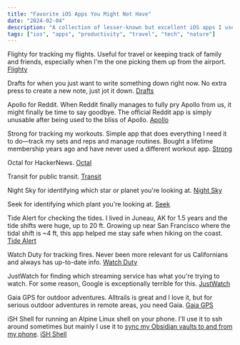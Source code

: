 ```yaml
---
title: "Favorite iOS Apps You Might Not Have"
date: "2024-02-04"
description: "A collection of lesser-known but excellent iOS apps I use regularly."
tags: ["ios", "apps", "productivity", "travel", "tech", "nature"]
---
```


Flighty for tracking my flights. Useful for travel or keeping track of family and friends, especially when I'm the one picking them up from the airport. [Flighty](https://apps.apple.com/us/app/flighty-live-flight-tracker/id1358823008)

Drafts for when you just want to write something down right now. No extra press to create a new note, just jot it down. [Drafts](https://apps.apple.com/us/app/drafts/id1236254471)

Apollo for Reddit. When Reddit finally manages to fully pry Apollo from us, it might finally be time to say goodbye. The official Reddit app is simply unusable after being used to the bliss of Apollo. [Apollo](https://www.reddit.com/r/apollosideloaded/)

Strong for tracking my workouts. Simple app that does everything I need it to do—track my sets and reps and manage routines. Bought a lifetime membership years ago and have never used a different workout app. [Strong](https://apps.apple.com/us/app/strong-workout-tracker-gym-log/id464254577)

Octal for HackerNews. [Octal](https://apps.apple.com/us/app/octal-for-hacker-news/id1308885491)

Transit for public transit. [Transit](https://apps.apple.com/us/app/transit-subway-bus-times/id498151501)

Night Sky for identifying which star or planet you're looking at. [Night Sky](https://apps.apple.com/us/app/night-sky/id475772902)

Seek for identifying which plant you're looking at. [Seek](https://apps.apple.com/us/app/seek-by-inaturalist/id1353224144)

Tide Alert for checking the tides. I lived in Juneau, AK for 1.5 years and the tide shifts were huge, up to 20 ft. Growing up near San Francisco where the tidal shift is ~4 ft, this app helped me stay safe when hiking on the coast. [Tide Alert](https://apps.apple.com/us/app/tide-alert-noaa-tide-chart/id1352211125)

Watch Duty for tracking fires. Never been more relevant for us Californians and always has up-to-date info. [Watch Duty](https://apps.apple.com/us/app/watch-duty-wildfire-maps/id1574452924)

JustWatch for finding which streaming service has what you're trying to watch. For some reason, Google is exceptionally terrible for this. [JustWatch](https://apps.apple.com/us/app/justwatch-movies-tv-shows/id979227482)

Gaia GPS for outdoor adventures. Alltrails is great and I love it, but for serious outdoor adventures in remote areas, you need Gaia. [Gaia GPS](https://apps.apple.com/us/app/gaia-gps-mobile-trail-maps/id1201979492)

iSH Shell for running an Alpine Linux shell on your phone.  I'll use it to ssh around sometimes but mainly I use it to [sync my Obsidian vaults to and from my phone](../blog/obsidian-sync-ios-ish). [iSH Shell](https://apps.apple.com/us/app/ish-shell/id1436902243)